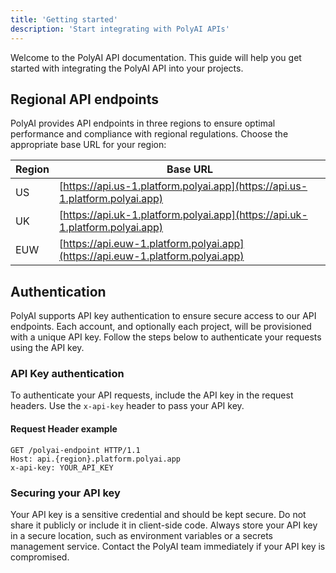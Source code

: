 ```yaml
---
title: 'Getting started'
description: 'Start integrating with PolyAI APIs'
---
```


Welcome to the PolyAI API documentation. This guide will help you get started with integrating the PolyAI API into your projects.

## Regional API endpoints

PolyAI provides API endpoints in three regions to ensure optimal performance and compliance with regional regulations. Choose the appropriate base URL for your region:

| Region | Base URL                                                                       |
| ------ | ------------------------------------------------------------------------------ |
| US     | [https://api.us-1.platform.polyai.app](https://api.us-1.platform.polyai.app)   |
| UK     | [https://api.uk-1.platform.polyai.app](https://api.uk-1.platform.polyai.app)   |
| EUW    | [https://api.euw-1.platform.polyai.app](https://api.euw-1.platform.polyai.app) |

## Authentication

PolyAI supports API key authentication to ensure secure access to our API endpoints. Each account, and optionally each project, will be provisioned with a unique API key. Follow the steps below to authenticate your requests using the API key.

### API Key authentication

To authenticate your API requests, include the API key in the request headers. Use the `x-api-key` header to pass your API key.

#### Request Header example

```http
GET /polyai-endpoint HTTP/1.1
Host: api.{region}.platform.polyai.app
x-api-key: YOUR_API_KEY
```

### Securing your API key

Your API key is a sensitive credential and should be kept secure. Do not share it publicly or include it in client-side code. Always store your API key in a secure location, such as environment variables or a secrets management service.
Contact the PolyAI team immediately if your API key is compromised.